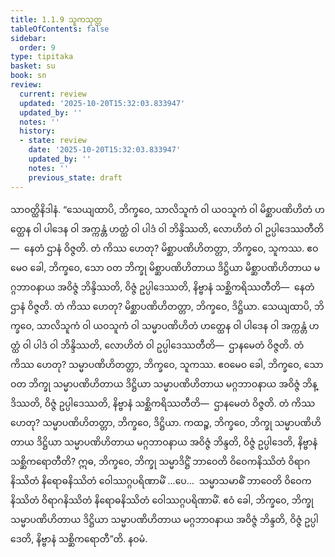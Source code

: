 ```yaml
---
title: 1.1.9 သူကသုတ္တ
tableOfContents: false
sidebar:
  order: 9
type: tipitaka
basket: su
book: sn
review:
  current: review
  updated: '2025-10-20T15:32:03.833947'
  updated_by: ''
  notes: ''
  history:
  - state: review
    date: '2025-10-20T15:32:03.833947'
    updated_by: ''
    notes: ''
    previous_state: draft
---
```



<DynamicBreadcrumb />


<ReviewStatus review={frontmatter.review} showDetails={true} />

<HypothesisAnnotation frontmatter={frontmatter} />

<Division number="9" book="sn" e="ch" v="18" p="280">

<Paragraph number="51" book="sn">
သာဝတ္ထိနိဒါနံ. “သေယျထာပိ, ဘိက္ခဝေ, သာလိသူကံ ဝါ ယဝသူကံ ဝါ မိစ္ဆာပဏိဟိတံ ဟတ္ထေန ဝါ ပါဒေန ဝါ အက္ကန္တံ ဟတ္ထံ ဝါ ပါဒံ ဝါ ဘိန္ဒိဿတိ, လောဟိတံ ဝါ ဥပ္ပါဒေဿတီတိ—  နေတံ ဌာနံ ဝိဇ္ဇတိ. တံ ကိဿ ဟေတု? မိစ္ဆာပဏိဟိတတ္တာ, ဘိက္ခဝေ, သူကဿ. ဧဝမေဝ ခေါ, ဘိက္ခဝေ, သော ဝတ ဘိက္ခု မိစ္ဆာပဏိဟိတာယ ဒိဋ္ဌိယာ မိစ္ဆာပဏိဟိတာယ မဂ္ဂဘာဝနာယ အဝိဇ္ဇံ ဘိန္ဒိဿတိ, ဝိဇ္ဇံ ဥပ္ပါဒေဿတိ, နိဗ္ဗာနံ သစ္ဆိကရိဿတီတိ—  နေတံ ဌာနံ ဝိဇ္ဇတိ. တံ ကိဿ ဟေတု? မိစ္ဆာပဏိဟိတတ္တာ, ဘိက္ခဝေ, ဒိဋ္ဌိယာ.
</Paragraph>

<Paragraph number="52" book="sn">
သေယျထာပိ, ဘိက္ခဝေ, သာလိသူကံ ဝါ ယဝသူကံ ဝါ သမ္မာပဏိဟိတံ ဟတ္ထေန ဝါ ပါဒေန ဝါ အက္ကန္တံ ဟတ္ထံ ဝါ ပါဒံ ဝါ ဘိန္ဒိဿတိ, လောဟိတံ ဝါ ဥပ္ပါဒေဿတီတိ—  ဌာနမေတံ ဝိဇ္ဇတိ. တံ ကိဿ ဟေတု? သမ္မာပဏိဟိတတ္တာ, ဘိက္ခဝေ, သူကဿ. ဧဝမေဝ ခေါ, ဘိက္ခဝေ, သော ဝတ ဘိက္ခု သမ္မာပဏိဟိတာယ ဒိဋ္ဌိယာ သမ္မာပဏိဟိတာယ မဂ္ဂဘာဝနာယ အဝိဇ္ဇံ ဘိန္ဒိဿတိ, ဝိဇ္ဇံ ဥပ္ပါဒေဿတိ, နိဗ္ဗာနံ သစ္ဆိကရိဿတီတိ—  ဌာနမေတံ ဝိဇ္ဇတိ. တံ ကိဿ ဟေတု? သမ္မာပဏိဟိတတ္တာ, ဘိက္ခဝေ, ဒိဋ္ဌိယာ.
</Paragraph>

<Paragraph number="53" book="sn">
ကထဉ္စ, ဘိက္ခဝေ, ဘိက္ခု သမ္မာပဏိဟိတာယ ဒိဋ္ဌိယာ သမ္မာပဏိဟိတာယ မဂ္ဂဘာဝနာယ အဝိဇ္ဇံ ဘိန္ဒတိ, ဝိဇ္ဇံ ဥပ္ပါဒေတိ, နိဗ္ဗာနံ သစ္ဆိကရောတီတိ? ဣဓ, ဘိက္ခဝေ, ဘိက္ခု သမ္မာဒိဋ္ဌိံ ဘာဝေတိ ဝိဝေကနိဿိတံ ဝိရာဂနိဿိတံ နိရောဓနိဿိတံ ဝေါဿဂ္ဂပရိဏာမိံ …ပေ…  သမ္မာသမာဓိံ ဘာဝေတိ ဝိဝေကနိဿိတံ ဝိရာဂနိဿိတံ နိရောဓနိဿိတံ ဝေါဿဂ္ဂပရိဏာမိံ. ဧဝံ ခေါ, ဘိက္ခဝေ, ဘိက္ခု သမ္မာပဏိဟိတာယ ဒိဋ္ဌိယာ သမ္မာပဏိဟိတာယ မဂ္ဂဘာဝနာယ အဝိဇ္ဇံ ဘိန္ဒတိ, ဝိဇ္ဇံ ဥပ္ပါဒေတိ, နိဗ္ဗာနံ သစ္ဆိကရောတီ”တိ.

</Paragraph>
</Division>

<Paragraph number="54" type="center" book="sn">
နဝမံ.
</Paragraph>